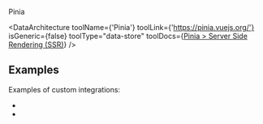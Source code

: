
<UseVikeExtension href="https://github.com/vikejs/vike-vue/tree/main/packages/vike-vue-pinia">Pinia</UseVikeExtension>

<DataArchitecture
  toolName={'Pinia'}
  toolLink={'https://pinia.vuejs.org/'}
  isGeneric={false}
  toolType="data-store"
  toolDocs={<a href="https://pinia.vuejs.org/ssr/">Pinia &gt; Server Side Rendering (SSR)</a>}
/>

## Examples

Examples of custom integrations:

 - <Example timestamp="2024.03" repo="IT4Change/boilerplate-frontend" />
 - <Example timestamp="2023.10" repo="brillout/vike-with-pinia" />
